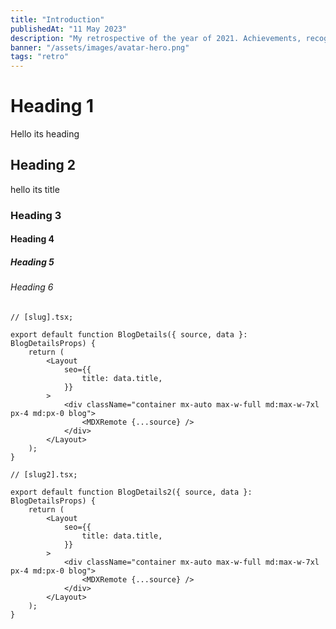 ```yaml
---
title: "Introduction"
publishedAt: "11 May 2023"
description: "My retrospective of the year of 2021. Achievements, recognitions, and lessons learned."
banner: "/assets/images/avatar-hero.png"
tags: "retro"
---
```


# Heading 1

Hello its heading

## Heading 2

hello its title

### Heading 3

#### Heading 4

##### Heading 5

###### Heading 6

```tsx showLineNumbers
// [slug].tsx;

export default function BlogDetails({ source, data }: BlogDetailsProps) {
    return (
        <Layout
            seo={{
                title: data.title,
            }}
        >
            <div className="container mx-auto max-w-full md:max-w-7xl px-4 md:px-0 blog">
                <MDXRemote {...source} />
            </div>
        </Layout>
    );
}
```

```tsx showLineNumbers
// [slug2].tsx;

export default function BlogDetails2({ source, data }: BlogDetailsProps) {
    return (
        <Layout
            seo={{
                title: data.title,
            }}
        >
            <div className="container mx-auto max-w-full md:max-w-7xl px-4 md:px-0 blog">
                <MDXRemote {...source} />
            </div>
        </Layout>
    );
}
```
